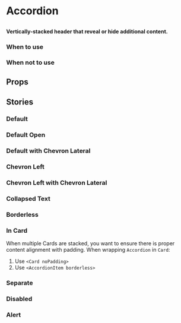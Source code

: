 
# Accordion

##

<h4>
  Vertically-stacked header that reveal or hide additional content.
</h4>

<Canvas of={ComponentStories.Default} />

### When to use

### When not to use


## Props

<ArgTypes of={Accordion} />

## Stories

### Default

<Canvas of={ComponentStories.Default} />

### Default Open

<Canvas of={ComponentStories.DefaultOpen} />

### Default with Chevron Lateral

<Canvas of={ComponentStories.ChevronLateral} />

### Chevron Left

<Canvas of={ComponentStories.ChevronLeft} />

### Chevron Left with Chevron Lateral

<Canvas of={ComponentStories.ChevronLeftLateral} />

### Collapsed Text

<Canvas of={ComponentStories.CollapsedText} />

### Borderless

<Canvas of={ComponentStories.Borderless} />

### In Card
When multiple Cards are stacked, you want to ensure there is proper content alignment with padding. When wrapping `Accordion` in `Card`:
1. Use `<Card noPadding>`
2. Use `<AccordionItem borderless>`

<Canvas of={ComponentStories.InCard} />

### Separate

<Canvas of={ComponentStories.Separate} />

### Disabled

<Canvas of={ComponentStories.Disabled} />

### Alert

<Canvas of={ComponentStories.AccordionAlert} />
